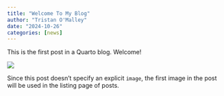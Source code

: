 ```yaml
---
title: "Welcome To My Blog"
author: "Tristan O'Malley"
date: "2024-10-26"
categories: [news]
---
```


This is the first post in a Quarto blog. Welcome!

![](thumbnail.jpg)

Since this post doesn't specify an explicit `image`, the first image in the post will be used in the listing page of posts.

